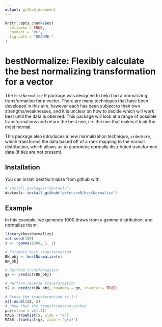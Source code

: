```yaml
---
output: github_document
---
```


<!-- README.md is generated from README.Rmd. Please edit that file -->

```r
knitr::opts_chunk$set(
  collapse = TRUE,
  comment = "#>",
  fig.path = "README-"
)
```

# bestNormalize: Flexibly calculate the best normalizing transformation for a vector

The `bestNormalize` R package was designed to help find a normalizing transformation for a vector. There are many techniques that have been developed in this aim, however each has been subject to their own strengths/weaknesses, and it is unclear on how to decide which will work best until the data is oberved. This package will look at a range of possible transformations and return the best one, i.e. the one that makes it look the *most* normal. 

This package also introduces a new normalization technique, `orderNorm`, which transforms the data based off of a rank mapping to the normal distribution, which allows us to *guarantee* normally distributed transformed data (if ties are not present). 

## Installation

You can install bestNormalize from github with:

```r
# install.packages("devtools")
devtools::install_github("petersonR/bestNormalize")
```

## Example

In this example, we generate 1000 draws from a gamma distribution, and normalize them:

```r
library(bestNormalize)
set.seed(100)
x <- rgamma(1000, 1, 1)

# Estimate best transformation
BN_obj <- bestNormalize(x)
BN_obj

# Perform transformation
gx <- predict(BN_obj)

# Perform reverse transformation
x2 <- predict(BN_obj, newdata = gx, inverse = TRUE)

# Prove the transformation is 1:1
all.equal(x2, x)
# Show that the transformation worked
par(mfrow = c(1,2))
MASS::truehist(x, xlab = "x")
MASS::truehist(gx, xlab = "g(x)")
```
